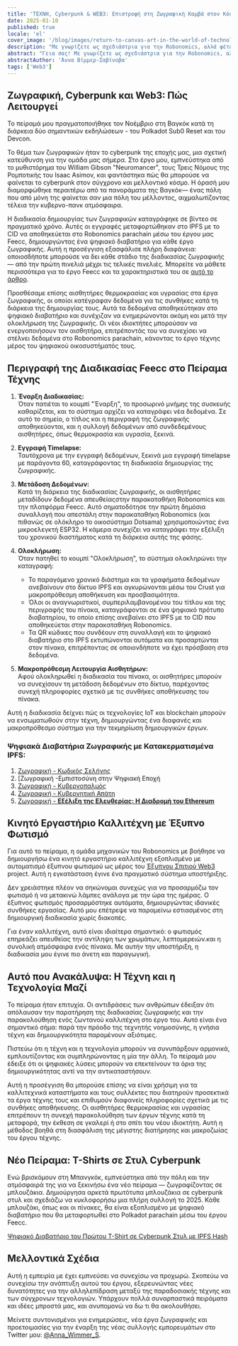 ```yaml
---
title: 'ΤΕΧΝΗ, Cyberpunk & WEB3: Επιστροφή στη Ζωγραφική Καμβά στον Κόσμο της Τεχνολογίας'
date: 2025-01-10
published: true
locale: 'el'
cover_image: '/blog/images/return-to-canvas-art-in-the-world-of-technology/cover.webp'
description: "Με γνωρίζετε ως σχεδιάστρια για την Robonomics, αλλά φέτος επέστρεψα ως καλλιτέχνης. Η τεχνητή νοημοσύνη αποδεικνύει πραγματικά τις ικανότητές της σε υψηλό επίπεδο. Ωστόσο, είχα μια ερώτηση: υπάρχει ακόμα χώρος για πραγματικούς καλλιτέχνες στον κόσμο της τεχνολογίας; Για να βρω την απάντηση, αποφάσισα να πραγματοποιήσω ένα πείραμα."
abstract: "Γεια σας! Με γνωρίζετε ως σχεδιάστρια για την Robonomics, αλλά φέτος επέστρεψα ως καλλιτέχνης. Παρακολουθούσα εδώ και καιρό πόσο γρήγορα εξελίσσεται η τεχνητή νοημοσύνη και πόσοι τη χρησιμοποιούν για τη δημιουργία εικόνων. Η τεχνητή νοημοσύνη αποδεικνύει πραγματικά τις ικανότητές της σε υψηλό επίπεδο. Ωστόσο, είχα μια ερώτηση: υπάρχει ακόμα χώρος για πραγματικούς καλλιτέχνες στον κόσμο της τεχνολογίας; Για να βρω την απάντηση, αποφάσισα να πραγματοποιήσω ένα πείραμα."
abstractAuthor: 'Άννα Βίμμερ-Σαβίνοβα'
tags: ['Web3']
---
```


## Ζωγραφική, Cyberpunk και Web3: Πώς Λειτουργεί

Το πείραμά μου πραγματοποιήθηκε τον Νοέμβριο στη Βαγκόκ κατά τη διάρκεια δύο σημαντικών εκδηλώσεων - του Polkadot Sub0 Reset και του Devcon.

Το θέμα των ζωγραφικών ήταν το cyberpunk της εποχής μας, μια σχετική κατεύθυνση για την ομάδα μας σήμερα. Στο έργο μου, εμπνεύστηκα από το μυθιστόρημα του William Gibson "Neuromancer", τους Τρεις Νόμους της Ρομποτικής του Isaac Asimov, και φαντάστηκα πώς θα μπορούσε να φαίνεται το cyberpunk στον σύγχρονο και μελλοντικό κόσμο. Η όρασή μου διαμορφώθηκε περαιτέρω από τα πανοράματα της Βαγκόκ— ένας πόλη που από μόνη της φαίνεται σαν μια πόλη του μέλλοντος, αιχμαλωτίζοντας τέλεια την κυβερνο-πανκ ατμόσφαιρα.

Η διαδικασία δημιουργίας των ζωγραφικών καταγράφηκε σε βίντεο σε πραγματικό χρόνο. Αυτές οι εγγραφές μεταφορτώθηκαν στο IPFS με το CID να αποθηκεύεται στο Robonomics parachain μέσω του έργου μας Feecc, δημιουργώντας ένα ψηφιακό διαβατήριο για κάθε έργο ζωγραφικής. Αυτή η προσέγγιση εξασφάλισε πλήρη διαφάνεια: οποιοσδήποτε μπορούσε να δει κάθε στάδιο της διαδικασίας ζωγραφικής — από την πρώτη πινελιά μέχρι τις τελικές πινελιές. Μπορείτε να μάθετε περισσότερα για το έργο Feecc και τα χαρακτηριστικά του σε [αυτό το άρθρο](/blog/feecc-recap/).

Προσθέσαμε επίσης αισθητήρες θερμοκρασίας και υγρασίας στα έργα ζωγραφικής, οι οποίοι κατέγραφαν δεδομένα για τις συνθήκες κατά τη διάρκεια της δημιουργίας τους. Αυτά τα δεδομένα αποθηκεύτηκαν στο ψηφιακό διαβατήριο και συνέχιζαν να ενημερώνονται ακόμη και μετά την ολοκλήρωση της ζωγραφικής. Οι νέοι ιδιοκτήτες μπορούσαν να ενεργοποιήσουν τον αισθητήρα, επιτρέποντάς του να συνεχίσει να στέλνει δεδομένα στο Robonomics parachain, κάνοντας το έργο τέχνης μέρος του ψηφιακού οικοσυστήματός τους.

<RbImage zoom src="/blog/images/return-to-canvas-art-in-the-world-of-technology/feecc-art.webp" alt="διαδικασία ζωγραφικής" />

## Περιγραφή της Διαδικασίας Feecc στο Πείραμα Τέχνης  

1. **Έναρξη Διαδικασίας:**  
    Όταν πατιέται το κουμπί "Έναρξη", το προσωρινό μνήμης της συσκευής καθαρίζεται, και το σύστημα αρχίζει να καταγράφει νέα δεδομένα. Σε αυτό το σημείο, ο τίτλος και η περιγραφή της ζωγραφικής αποθηκεύονται, και η συλλογή δεδομένων από συνδεδεμένους αισθητήρες, όπως θερμοκρασία και υγρασία, ξεκινά.

2. **Εγγραφή Timelapse:**  
   Ταυτόχρονα με την εγγραφή δεδομένων, ξεκινά μια εγγραφή timelapse με παράγοντα 60, καταγράφοντας τη διαδικασία δημιουργίας της ζωγραφικής.

3. **Μετάδοση Δεδομένων:**  
   Κατά τη διάρκεια της διαδικασίας ζωγραφικής, οι αισθητήρες μεταδίδουν δεδομένα απευθείαςστην παρακαταθήκη Robonomics και την πλατφόρμα Feecc. Αυτό σηματοδότησε την πρώτη δημόσια συναλλαγή που απεστάλη στην παρακαταθήκη Robonomics (και πιθανώς σε ολόκληρο το οικοσύστημα Dotsama) χρησιμοποιώντας ένα μικροελεγκτή ESP32. Η κάμερα συνεχίζει να καταγράφει την εξέλιξη του χρονικού διαστήματος κατά τη διάρκεια αυτής της φάσης.  

4. **Ολοκλήρωση:**  
   Όταν πατηθεί το κουμπί "Ολοκλήρωση", το σύστημα ολοκληρώνει την καταγραφή:  
   - Το παραγόμενο χρονικό διάστημα και τα γραφήματα δεδομένων ανεβαίνουν στο δίκτυο IPFS και αγκυρώνονται μέσω του Crust για μακροπρόθεσμη αποθήκευση και προσβασιμότητα.  
   - Όλοι οι αναγνωριστικοί, συμπεριλαμβανομένου του τίτλου και της περιγραφής του πίνακα, καταγράφονται σε ένα ψηφιακό πρότυπο διαβατηρίου, το οποίο επίσης ανεβαίνει στο IPFS με το CID που αποθηκεύεται στην παρακαταθήκη Robonomics.  
   - Τα QR κώδικες που συνδέουν στη συναλλαγή και το ψηφιακό διαβατήριο στο IPFS εκτυπώνονται αυτόματα και προσαρτώνται στον πίνακα, επιτρέποντας σε οποιονδήποτε να έχει πρόσβαση στα δεδομένα.  

5. **Μακροπρόθεσμη Λειτουργία Αισθητήρων:**  
   Αφού ολοκληρωθεί η διαδικασία του πίνακα, οι αισθητήρες μπορούν να συνεχίσουν τη μετάδοση δεδομένων στο δίκτυο, παρέχοντας συνεχή πληροφορίες σχετικά με τις συνθήκες αποθήκευσης του πίνακα.  

Αυτή η διαδικασία δείχνει πώς οι τεχνολογίες IoT και blockchain μπορούν να ενσωματωθούν στην τέχνη, δημιουργώντας ένα διαφανές και μακροπρόθεσμο σύστημα για την τεκμηρίωση δημιουργικών έργων.

<RbImage zoom src="/blog/images/return-to-canvas-art-in-the-world-of-technology/art.webp" alt="προεπισκόπηση των πινάκων" />

### Ψηφιακά Διαβατήρια Ζωγραφικής με Κατακερματισμένα IPFS:

1. [Ζωγραφική - Κωδικός Σελήνης](https://ipfs.io/ipfs/QmZDD4kgaD2f7zWaJibKjDmCkh73aodLkNb2x96h4GfxDx)  
2. [Ζωγραφική -Εμπιστοσύνη στην Ψηφιακή Εποχή  
3. [Ζωγραφική - Κυβερνοπαλμός](https://ipfs.io/ipfs/Qme36C3Gmp1fRvME2sSypfSTSv4Kj9u3za2hhymy7oeqw6)  
4. [Ζωγραφική - Κυβερνητική Απάτη](https://ipfs.io/ipfs/QmTaKjMxrrPU7M4iCubHnWi6TfrxAXL3iQ6rQ3mev69gjz)  
5. [Ζωγραφική - **Εξέλιξη της Ελευθερίας: Η Διαδρομή του Ethereum**](https://ipfs.io/ipfs/QmPBYuLFTw9sGHigZzQZ4LQHSZtUvgMfnFnRXFUi1nob5Y)  

## Κινητό Εργαστήριο Καλλιτέχνη με Έξυπνο Φωτισμό

Για αυτό το πείραμα, η ομάδα μηχανικών του Robonomics με βοήθησε να δημιουργήσω ένα κινητό εργαστήριο καλλιτέχνη εξοπλισμένο με αυτοματισμό έξυπνου φωτισμού ως μέρος του [Έξυπνου Σπιτιού Web3](https://wiki.robonomics.network/docs/robonomics-smart-home-overview/) project. Αυτή η εγκατάσταση έγινε ένα πραγματικό σύστημα υποστήριξης.  

Δεν χρειάστηκε πλέον να σηκώνομαι συνεχώς για να προσαρμόζω τον φωτισμό ή να μετακινώ λάμπες ανάλογα με την ώρα της ημέρας. Ο έξυπνος φωτισμός προσαρμόστηκε αυτόματα, δημιουργώντας ιδανικές συνθήκες εργασίας. Αυτό μου επέτρεψε να παραμείνω εστιασμένος στη δημιουργική διαδικασία χωρίς διακοπές.  

Για έναν καλλιτέχνη, αυτό είναι ιδιαίτερα σημαντικό: ο φωτισμός επηρεάζει απευθείας την αντίληψη των χρωμάτων, λεπτομερειών.και η συνολική ατμόσφαιρα ενός πίνακα. Με αυτήν την υποστήριξη, η διαδικασία μου έγινε πιο άνετη και παραγωγική.  

## Αυτό που Ανακάλυψα: Η Τέχνη και η Τεχνολογία Μαζί

Το πείραμα ήταν επιτυχία. Οι αντιδράσεις των ανθρώπων έδειξαν ότι απόλαυσαν την παρατήρηση της διαδικασίας ζωγραφικής και την παρακολούθηση ενός ζωντανού καλλιτέχνη στο έργο του. Αυτό είναι ένα σημαντικό σήμα: παρά την πρόοδο της τεχνητής νοημοσύνης, η γνήσια τέχνη και δημιουργικότητα παραμένουν αξιότιμες.  

Πιστεύω ότι η τέχνη και η τεχνολογία μπορούν να συνυπάρξουν αρμονικά, εμπλουτίζοντας και συμπληρώνοντας η μία την άλλη. Το πείραμά μου έδειξε ότι οι ψηφιακές λύσεις μπορούν να επεκτείνουν τα όρια της δημιουργικότητας αντί να την αντικαταστήσουν.  

Αυτή η προσέγγιση θα μπορούσε επίσης να είναι χρήσιμη για τα καλλιτεχνικά καταστήματα και τους συλλέκτες που διατηρούν προσεκτικά τα έργα τέχνης τους και επιθυμούν διαφανείς πληροφορίες σχετικά με τις συνθήκες αποθήκευσης. Οι αισθητήρες θερμοκρασίας και υγρασίας επιτρέπουν τη συνεχή παρακολούθηση των έργων τέχνης κατά τη μεταφορά, την έκθεση σε γκαλερί ή στο σπίτι του νέου ιδιοκτήτη. Αυτή η μέθοδος βοηθά στη διασφάλιση της μέγιστης διατήρησης και μακροζωίας του έργου τέχνης.  

<YouTube id="https://www.youtube.com/watch?v=Rwp2bx1azzU&embeds_referring_euri=https%3A%2F%2Fwww.notion.so%2F&source_ve_path=Mjg2NjY" posterQuality="max"  />

## Νέο Πείραμα: T-Shirts σε Στυλ Cyberpunk

Ενώ βρισκόμουν στη Μπανγκόκ, εμπνεύστηκα από την πόλη και την ατμόσφαιρά της για να ξεκινήσω ένα νέο πείραμα — ζωγραφίζοντας σε μπλουζάκια. Δημιούργησα αρκετά πρωτότυπα μπλουζάκια σε cyberpunk στυλ και σχεδιάζω να κυκλοφορήσω μια πλήρη συλλογή το 2025. Κάθε μπλουζάκι, όπως και οι πίνακες, θα είναι εξοπλισμένο με ψηφιακό διαβατήριο που θα μεταφορτωθεί στο Polkadot parachain μέσω του έργου Feecc.  

[Ψηφιακό Διαβατήριο του Πρώτου T-Shirt σε Cyberpunk Στυλ με IPFS Hash](https://ipfs.io/ipfs/QmRjvPGaWEqZ7LjhgyZtUBcuccJYJZj2vfcqhzNSfg5mSc)  

<YouTube id="https://www.youtube.com/watch?v=EmBsWiML-2Y&embeds_referring_euri=https%3A%2F%2Fwww.notion.so%2F&source_ve_path=Mjg2NjY" posterQuality="max" />

<RbImage zoom src="/blog/images/return-to-canvas-art-in-the-world-of-technology/t-shirt.webp" alt="προεπισκόπηση των ζωγραφισμένων μπλουζών" />

## Μελλοντικά Σχέδια 

Αυτή η εμπειρία με έχει εμπνεύσει να συνεχίσω να προχωρώ. Σκοπεύω να συνεχίσω την ανάπτυξη αυτού του έργου, εξερευνώντας νέες δυνατότητες για την αλληλεπίδραση μεταξύ της παραδοσιακής τέχνης και των σύγχρονων τεχνολογιών. Υπάρχουν πολλά συναρπαστικά πειράματα και ιδέες μπροστά μας, και ανυπομονώ να δω τι θα ακολουθήσει.  

Μείνετε συντονισμένοι για ενημερώσεις, νέα έργα ζωγραφικής και προετοιμασίες για την έναρξη της νέας συλλογής εμπορευμάτων στο Twitter μου: [@Anna_Wimmer_S](https://twitter.com/Anna_Wimmer_S).